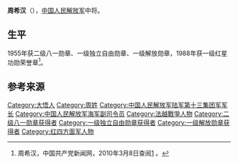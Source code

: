 {{noteTA
|1=zh-hans:蒋介石;zh-hk:蒋介石;zh-tw:蒋中正;
|2=zh-hans:斯大林;zh-hk:史太林;zh-tw:史達林;
|3=zh-cn:朝鲜战争; zh-sg:韩战; zh-tw:韓戰; zh-hk:韓戰;}}
{{Infobox_officeholder
| name = 周希汉
| image name = Zhouxihan.jpg
| width = 200
| now = 
| period = 
| Sex =
| different name =
| party = {{中国共产党}}
| nationality = {{PRC}}
| Native place =
| date of birth = 1913年8月27日
| place of birth = {{ROC-1912}}[[湖北省|湖北省]][[大悟县|礼山县]]周家湾村
| date of death = {{death date and age|1988|11|7|1913|8|27}}
| place of death = {{PRC}}[[北京|北京]]
| religion = [[共产主义|共产主义]]
| spouse = 
| relatives = 
| educate = 
* 1951年1月，军事学院
| past =
* 红四方面军总部参谋
* 红9军、31军司令部作战科科长
* 八路军第129师386旅司令部作战股股长、补充团参谋长
* 太岳军区第二军分区副司令员
* 1949年，第二野战军13军军长
* 1958年12月，人民解放军海军副司令员
| work =
* 《八易春秋》
* 《峥嵘岁月》
}}
'''周希汉'''（{{bd|1913年|8月27日|1988年|11月7日}}），[[中国人民解放军|中国人民解放军]]中将。

==生平==
1955年获二级八一勋章、一级独立自由勋章、一级解放勋章，1988年获一级红星功勋荣誉章<ref name="官方">周希汉，中国共产党新闻网，2010年3月8日查阅[http://dangshi.people.com.cn/GB/165617/165618/166491/167908/9975047.html] {{Wayback|url=http://dangshi.people.com.cn/GB/165617/165618/166491/167908/9975047.html |date=20160301233251 }}。</ref>。

== 参考来源 ==
{{reflist}}

{{中国军事人物小作品}}
{{中國人民解放軍開國中將}}
{{DEFAULTSORT:Z}}
[[Category:大悟人|Category:大悟人]]
[[Category:周姓|Category:周姓]]
[[Category:中国人民解放军陆军第十三集团军军长|Category:中国人民解放军陆军第十三集团军军长]]
[[Category:中国人民解放军海军副司令员|Category:中国人民解放军海军副司令员]]
[[Category:法越戰爭人物|Category:法越戰爭人物]]
[[Category:二级八一勋章获得者|Category:二级八一勋章获得者]]
[[Category:一级独立自由勋章获得者|Category:一级独立自由勋章获得者]]
[[Category:一级解放勋章获得者|Category:一级解放勋章获得者]]
[[Category:红四方面军人物|Category:红四方面军人物]]